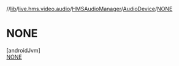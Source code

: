 //[lib](/api-reference/android/v2/home/content)/[live.hms.video.audio](../../../index)/[HMSAudioManager](../../index)/[AudioDevice](../index)/[NONE](index)

# NONE

[androidJvm]\
[NONE](index)
